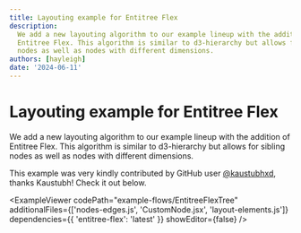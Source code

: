 ```yaml
---
title: Layouting example for Entitree Flex
description:
  We add a new layouting algorithm to our example lineup with the addition of
  Entitree Flex. This algorithm is similar to d3-hierarchy but allows for sibling
  nodes as well as nodes with different dimensions.
authors: [hayleigh]
date: '2024-06-11'
---
```



# Layouting example for Entitree Flex

We add a new layouting algorithm to our example lineup with the addition of
Entitree Flex. This algorithm is similar to d3-hierarchy but allows for sibling
nodes as well as nodes with different dimensions.

This example was very kindly contributed by GitHub user [@kaustubhxd](https://github.com/kaustubhxd),
thanks Kaustubh! Check it out below.

<ExampleViewer
  codePath="example-flows/EntitreeFlexTree"
  additionalFiles={['nodes-edges.js', 'CustomNode.jsx', 'layout-elements.js']}
  dependencies={{ 'entitree-flex': 'latest' }}
  showEditor={false}
/>
